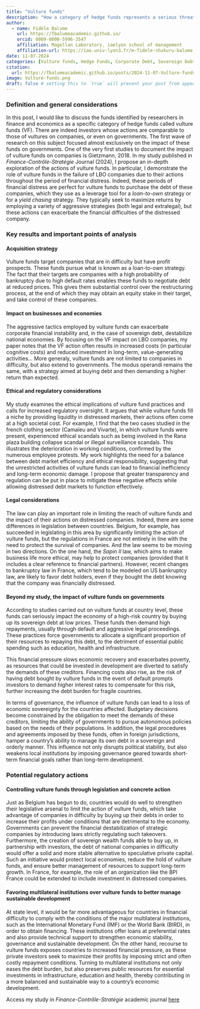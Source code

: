 ```yaml
---
title: "Vulture funds"
description: "How a category of hedge funds represents a serious threat to corporate sustainability and economy"
author:
  - name: Fidèle Balume
    url: https://fbalumeacademic.github.io/
    orcid: 0009-0000-5996-3547
    affiliation: Magellan Laboratory, iaelyon school of management
    affiliation-url: https://iae.univ-lyon3.fr/m-fidele-shukuru-balume
date: 11-07-2024
categories: [Vulture funds, Hedge Funds, Corporate Debt, Sovereign Debt, Financial Instability, Ethics, IMF, World Bank, BIRD, Research] # self-defined categories
citation: 
  url: https://fbalumeacademic.github.io/posts/2024-11-07-Vulture-funds/ 
image: Vulture-funds.png
draft: false # setting this to `true` will prevent your post from appearing on your listing page until you're ready!
---
```


### Definition and general considerations

In this post, I would like to discuss the funds identified by researchers in finance and economics as a specific category of hedge funds called vulture funds (VF). There are indeed investors whose actions are comparable to those of vultures on companies, or even on governments. The first wave of research on this subject focused almost exclusively on the impact of these funds on governments. One of the very first studies to document the impact of vulture funds on companies is Gietzmann, 2018. In my study published in *Finance-Contrôle-Stratégie* Journal (2024), I propose an in-depth exploration of the actions of vulture funds. In particular, I demonstrate the role of vulture funds in the failure of LBO companies due to their actions throughout the period of financial distress. Indeed, these periods of financial distress are perfect for vulture funds to purchase the debt of these companies, which they use as a leverage tool for a *loan-to-own* strategy or for a *yield chasing* strategy. They typically seek to maximize returns by employing a variety of aggressive strategies (both legal and extralegal), but these actions can exacerbate the financial difficulties of the distressed company.

### Key results and important points of analysis

#### Acquisition strategy

Vulture funds target companies that are in difficulty but have profit prospects. These funds pursue what is known as a loan-to-own strategy. The fact that their targets are companies with a high probability of bankruptcy due to high default rates enables these funds to negotiate debt at reduced prices. This gives them substantial control over the restructuring process, at the end of which they may obtain an equity stake in their target, and take control of these companies.

#### Impact on businesses and economies

The aggressive tactics employed by vulture funds can exacerbate corporate financial instability and, in the case of sovereign debt, destabilize national economies. By focusing on the VF impact on LBO companies, my paper notes that the VF action often results in increased costs (in particular cognitive costs) and reduced investment in long-term, value-generating activities... More generaly, vulture funds are not limited to companies in difficulty, but also extend to governments. The modus operandi remains the same, with a strategy aimed at buying debt and then demanding a higher return than expected.

#### Ethical and regulatory considerations

My study examines the ethical implications of vulture fund practices and calls for increased regulatory oversight. It argues that while vulture funds fill a niche by providing liquidity in distressed markets, their actions often come at a high societal cost. For example, I find that the two cases studied in the french clothing sector (Camaïeu and Vivarte), in which vulture funds were present, experienced ethical scandals such as being involved in the Rana plaza building collapse scandal or illegal surveillance scandals. This illustrates the deterioration in working conditions, confirmed by the numerous employee protests. My work highlights the need for a balance between debt market efficiency and ethical responsibility, suggesting that the unrestricted activities of vulture funds can lead to financial inefficiency and long-term economic damage. I propose that greater transparency and regulation can be put in place to mitigate these negative effects while allowing distressed debt markets to function effectively.

#### Legal considerations

The law can play an important role in limiting the reach of vulture funds and the impact of their actions on distressed companies. Indeed, there are some differences in legislation between countries. Belgium, for example, has succeeded in legislating in this area by significantly limiting the action of vulture funds, but the regulations in France are not entirely in line with the need to protect the survival of companies. And the law seems to be moving in two directions. On the one hand, the *Sapin II* law, which aims to make business life more ethical, may help to protect companies (provided that it includes a clear reference to financial partners). However, recent changes to bankruptcy law in France, which tend to be modeled on US bankruptcy law, are likely to favor debt holders, even if they bought the debt knowing that the company was financially distressed.

#### Beyond my study, the impact of vulture funds on governments

According to studies carried out on vulture funds at country level, these funds can seriously impact the economy of a high-risk country by buying up its sovereign debt at low prices. These funds then demand high repayments, usually through default and aggressive legal proceedings. These practices force governments to allocate a significant proportion of their resources to repaying this debt, to the detriment of essential public spending such as education, health and infrastructure.

This financial pressure slows economic recovery and exacerbates poverty, as resources that could be invested in development are diverted to satisfy the demands of these creditors. Financing costs also rise, as the risk of having debt bought by vulture funds in the event of default prompts investors to demand higher interest rates to compensate for this risk, further increasing the debt burden for fragile countries.

In terms of governance, the influence of vulture funds can lead to a loss of economic sovereignty for the countries affected. Budgetary decisions become constrained by the obligation to meet the demands of these creditors, limiting the ability of governments to pursue autonomous policies based on the needs of their populations. In addition, the legal procedures and agreements imposed by these funds, often in foreign jurisdictions, hamper a country's ability to manage its own debt in a sovereign and orderly manner. This influence not only disrupts political stability, but also weakens local institutions by imposing governance geared towards short-term financial goals rather than long-term development.

### Potential regulatory actions

#### Controlling vulture funds through legislation and concrete action

Just as Belgium has begun to do, countries would do well to strengthen their legislative arsenal to limit the action of vulture funds, which take advantage of companies in difficulty by buying up their debts in order to increase their profits under conditions that are detrimental to the economy. Governments can prevent the financial destabilization of strategic companies by introducing laws strictly regulating such takeovers. Furthermore, the creation of sovereign wealth funds able to buy up, in partnership with investors, the debt of national companies in difficulty would offer a solid and more stable alternative to speculative private capital. Such an initiative would protect local economies, reduce the hold of vulture funds, and ensure better management of resources to support long-term growth. In France, for example, the role of an organization like the BPI France could be extended to include investment in distressed companies.

#### Favoring multilateral institutions over vulture funds to better manage sustainable development

At state level, it would be far more advantageous for countries in financial difficulty to comply with the conditions of the major multilateral institutions, such as the International Monetary Fund (IMF) or the World Bank (BIRD), in order to obtain financing. These institutions offer loans at preferential rates and also provide technical support to strengthen economic stability, governance and sustainable development. On the other hand, recourse to vulture funds exposes countries to increased financial pressure, as these private investors seek to maximize their profits by imposing strict and often costly repayment conditions. Turning to multilateral institutions not only eases the debt burden, but also preserves public resources for essential investments in infrastructure, education and health, thereby contributing in a more balanced and sustainable way to a country's economic development.

Access my study in *Finance-Contrôle-Stratégie* academic journal [here](https://journals.openedition.org/fcs/12700)

